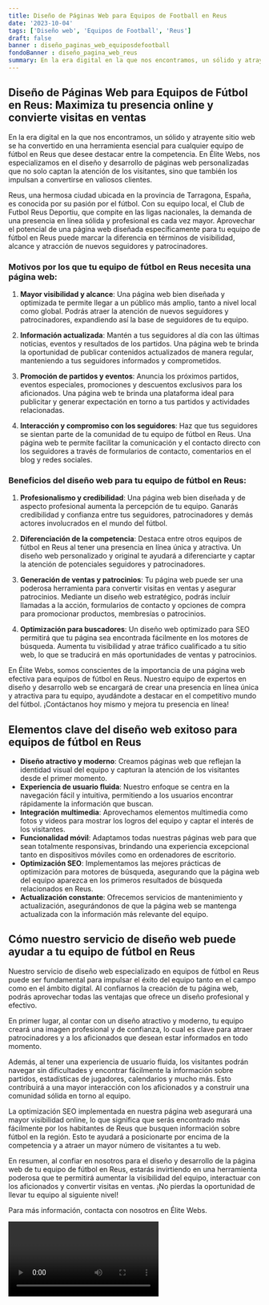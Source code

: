 ```yaml
---
title: Diseño de Páginas Web para Equipos de Football en Reus
date: '2023-10-04'
tags: ['Diseño web', 'Equipos de Football', 'Reus']
draft: false
banner : diseño_paginas_web_equiposdefootball
fondoBanner : diseño_pagina_web_reus
summary: En la era digital en la que nos encontramos, un sólido y atrayente sitio web se ha convertido en una herramienta esencial para cualquier equipo de fútbol en Reus que desee destacar entre la competencia. En Élite Webs, nos especializamos en el diseño y desarrollo de páginas web personalizadas que no solo captan la atención de los visitantes, sino que también los impulsan a convertirse en valiosos clientes.
---
```


## Diseño de Páginas Web para Equipos de Fútbol en Reus: Maximiza tu presencia online y convierte visitas en ventas

En la era digital en la que nos encontramos, un sólido y atrayente sitio web se ha convertido en una herramienta esencial para cualquier equipo de fútbol en Reus que desee destacar entre la competencia. En Élite Webs, nos especializamos en el diseño y desarrollo de páginas web personalizadas que no solo captan la atención de los visitantes, sino que también los impulsan a convertirse en valiosos clientes.

Reus, una hermosa ciudad ubicada en la provincia de Tarragona, España, es conocida por su pasión por el fútbol. Con su equipo local, el Club de Futbol Reus Deportiu, que compite en las ligas nacionales, la demanda de una presencia en línea sólida y profesional es cada vez mayor. Aprovechar el potencial de una página web diseñada específicamente para tu equipo de fútbol en Reus puede marcar la diferencia en términos de visibilidad, alcance y atracción de nuevos seguidores y patrocinadores.

### Motivos por los que tu equipo de fútbol en Reus necesita una página web:

1. **Mayor visibilidad y alcance**: Una página web bien diseñada y optimizada te permite llegar a un público más amplio, tanto a nivel local como global. Podrás atraer la atención de nuevos seguidores y patrocinadores, expandiendo así la base de seguidores de tu equipo.

2. **Información actualizada**: Mantén a tus seguidores al día con las últimas noticias, eventos y resultados de los partidos. Una página web te brinda la oportunidad de publicar contenidos actualizados de manera regular, manteniendo a tus seguidores informados y comprometidos.

3. **Promoción de partidos y eventos**: Anuncia los próximos partidos, eventos especiales, promociones y descuentos exclusivos para los aficionados. Una página web te brinda una plataforma ideal para publicitar y generar expectación en torno a tus partidos y actividades relacionadas.

4. **Interacción y compromiso con los seguidores**: Haz que tus seguidores se sientan parte de la comunidad de tu equipo de fútbol en Reus. Una página web te permite facilitar la comunicación y el contacto directo con los seguidores a través de formularios de contacto, comentarios en el blog y redes sociales.

### Beneficios del diseño web para tu equipo de fútbol en Reus:

1. **Profesionalismo y credibilidad**: Una página web bien diseñada y de aspecto profesional aumenta la percepción de tu equipo. Ganarás credibilidad y confianza entre tus seguidores, patrocinadores y demás actores involucrados en el mundo del fútbol.

2. **Diferenciación de la competencia**: Destaca entre otros equipos de fútbol en Reus al tener una presencia en línea única y atractiva. Un diseño web personalizado y original te ayudará a diferenciarte y captar la atención de potenciales seguidores y patrocinadores.

3. **Generación de ventas y patrocinios**: Tu página web puede ser una poderosa herramienta para convertir visitas en ventas y asegurar patrocinios. Mediante un diseño web estratégico, podrás incluir llamadas a la acción, formularios de contacto y opciones de compra para promocionar productos, membresías o patrocinios.

4. **Optimización para buscadores**: Un diseño web optimizado para SEO permitirá que tu página sea encontrada fácilmente en los motores de búsqueda. Aumenta tu visibilidad y atrae tráfico cualificado a tu sitio web, lo que se traducirá en más oportunidades de ventas y patrocinios.

En Élite Webs, somos conscientes de la importancia de una página web efectiva para equipos de fútbol en Reus. Nuestro equipo de expertos en diseño y desarrollo web se encargará de crear una presencia en línea única y atractiva para tu equipo, ayudándote a destacar en el competitivo mundo del fútbol. ¡Contáctanos hoy mismo y mejora tu presencia en línea!

<GifSeo />

<Cta />

## Elementos clave del diseño web exitoso para equipos de fútbol en Reus

- **Diseño atractivo y moderno**: Creamos páginas web que reflejan la identidad visual del equipo y capturan la atención de los visitantes desde el primer momento.
- **Experiencia de usuario fluida**: Nuestro enfoque se centra en la navegación fácil y intuitiva, permitiendo a los usuarios encontrar rápidamente la información que buscan.
- **Integración multimedia**: Aprovechamos elementos multimedia como fotos y videos para mostrar los logros del equipo y captar el interés de los visitantes.
- **Funcionalidad móvil**: Adaptamos todas nuestras páginas web para que sean totalmente responsivas, brindando una experiencia excepcional tanto en dispositivos móviles como en ordenadores de escritorio.
- **Optimización SEO**: Implementamos las mejores prácticas de optimización para motores de búsqueda, asegurando que la página web del equipo aparezca en los primeros resultados de búsqueda relacionados en Reus.
- **Actualización constante**: Ofrecemos servicios de mantenimiento y actualización, asegurándonos de que la página web se mantenga actualizada con la información más relevante del equipo.

## Cómo nuestro servicio de diseño web puede ayudar a tu equipo de fútbol en Reus

Nuestro servicio de diseño web especializado en equipos de fútbol en Reus puede ser fundamental para impulsar el éxito del equipo tanto en el campo como en el ámbito digital. Al confiarnos la creación de tu página web, podrás aprovechar todas las ventajas que ofrece un diseño profesional y efectivo.

En primer lugar, al contar con un diseño atractivo y moderno, tu equipo creará una imagen profesional y de confianza, lo cual es clave para atraer patrocinadores y a los aficionados que desean estar informados en todo momento.

Además, al tener una experiencia de usuario fluida, los visitantes podrán navegar sin dificultades y encontrar fácilmente la información sobre partidos, estadísticas de jugadores, calendarios y mucho más. Esto contribuirá a una mayor interacción con los aficionados y a construir una comunidad sólida en torno al equipo.

La optimización SEO implementada en nuestra página web asegurará una mayor visibilidad online, lo que significa que serás encontrado más fácilmente por los habitantes de Reus que busquen información sobre fútbol en la región. Esto te ayudará a posicionarte por encima de la competencia y a atraer un mayor número de visitantes a tu web.

En resumen, al confiar en nosotros para el diseño y desarrollo de la página web de tu equipo de fútbol en Reus, estarás invirtiendo en una herramienta poderosa que te permitirá aumentar la visibilidad del equipo, interactuar con los aficionados y convertir visitas en ventas. ¡No pierdas la oportunidad de llevar tu equipo al siguiente nivel!

Para más información, contacta con nosotros en Élite Webs.



<Video />

<CtaBot job='Equipos de Football' city='Reus'/>

<Gmaps query='Reus+españa+maps' />